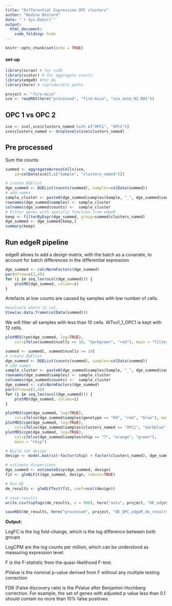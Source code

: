 ```yaml
---
title: "Differential Expressino OPC clusters"
author: "Nadine Bestard"
date: "`r Sys.Date()`"
output:
  html_document:
    code_folding: hide
---
```


```r
knitr::opts_chunk$set(echo = TRUE)
```


#### set-up
```r
library(scran) # for scDE
library(scater) # for aggregate counts
library(edgeR) #for De
library(here) # reproducible paths
```
```r
project <- "fire-mice"
sce <- readRDS(here("processed", "fire-mice", "sce_anno_02.RDS")) 
```

## OPC 1 vs OPC 2

```r
sce <- sce[,sce$clusters_named %in% c("OPC1", "OPC2")]
sce$clusters_named <- droplevels(sce$clusters_named)
```

## Pre processed

Sum the counts
```r
summed <- aggregateAcrossCells(sce, 
    id=colData(sce)[,c("Sample", "clusters_named")])

```

```r
# create DGElist
dge_summed <- DGEList(counts(summed), samples=colData(summed))
# add names
sample_cluster <- paste0(dge_summed$samples$Sample, "_", dge_summed$samples$clusters_named)
rownames(dge_summed$samples) <- sample_cluster
colnames(dge_summed$counts) <-  sample_cluster
# Filter genes with specific function from edgeR
keep <- filterByExpr(dge_summed, group=summed$clusters_named)
dge_summed <- dge_summed[keep,]
summary(keep)
```

## Run edgeR pipeline

edgeR allows to add a design matrix, with the batch as a covariate, to account for batch differences in the differential expression

```r
dge_summed <- calcNormFactors(dge_summed)
par(mfrow=c(2,4))
for (i in seq_len(ncol(dge_summed))) {
    plotMD(dge_summed, column=i)
}
```
Artefacts at low counts are caused by samples with low number of cells. 
```r
#evaluate where to cut.
View(as.data.frame(colData(summed)))
```

We will filter all samples with less than 10 cells. WTvo1_1_OPC1 is kept with 12 cells.
```r
plotMDS(cpm(dge_summed, log=TRUE), 
    col=ifelse(summed$ncells >= 10, "darkgreen", "red"), main = "filter out")
```


```r
summed <- summed[, summed$ncells >= 10]
# create DGElist
dge_summed <- DGEList(counts(summed), samples=colData(summed))
# add names
sample_cluster <- paste0(dge_summed$samples$Sample, "_", dge_summed$samples$clusters_named)
rownames(dge_summed$samples) <- sample_cluster
colnames(dge_summed$counts) <-  sample_cluster
dge_summed <- calcNormFactors(dge_summed)
par(mfrow=c(2,4))
for (i in seq_len(ncol(dge_summed))) {
    plotMD(dge_summed, column=i)
}
```


```r
plotMDS(cpm(dge_summed, log=TRUE), 
    col=ifelse(dge_summed$samples$genotype == "KO", "red", "blue"), main = "genotype")
plotMDS(cpm(dge_summed, log=TRUE), 
    col=ifelse(dge_summed$samples$clusters_named == "OPC1", "darkblue", "darkred"), main = "cluster")
plotMDS(cpm(dge_summed, log=TRUE), 
    col=ifelse(dge_summed$samples$chip == "7", "orange", "green"),
    main = "chip")
```


```r
# Build teh design
design <- model.matrix(~factor(chip) + factor(clusters_named), dge_summed$samples)

# estimate dispersions
dge_summed <- estimateDisp(dge_summed, design)
fit <- glmQLFit(dge_summed, design, robust=TRUE)

# Run DE
de_results <- glmQLFTest(fit, coef=ncol(design))

# save results
write.csv(topTags(de_results, n = 500), here("outs", project, "DE_edgeR", "de_OPC2vsOPC1_edgeR.csv"))

saveRDS(de_results, here("processed", project, "DE_OPC_edgeR_de_results.RDS"))
```


**Output:**

LogFC is the log fold-change, which is the log difference between both groups

LogCPM are the log counts per million, which can be understood as measuring expression level.

F is the F-statistic from the quasi-likelihood F-test.

PValue is the nominal p-value derived from F without any multiple testing correction

FDR (False discovery rate) is the PValue after Benjamini-Hochberg correction.  For example, the set of genes with adjusted p value less than 0.1 should contain no more than 10% false positives.


